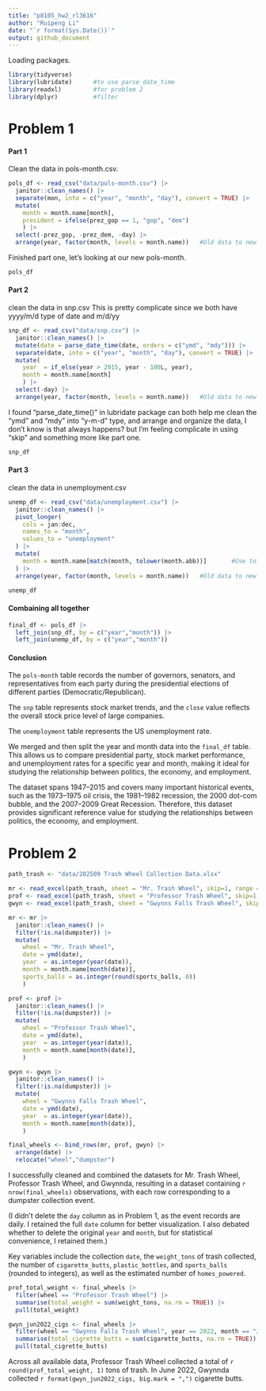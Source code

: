 ```yaml
---
title: "p8105_hw2_rl3616"
author: "Ruipeng Li"
date: "`r format(Sys.Date())`"
output: github_document
---
```

Loading packages. 
```r
library(tidyverse)
library(lubridate)      #to use parse_date_time
library(readxl)         #for problem 2
library(dplyr)          #filter
```

# Problem 1

#### Part 1
Clean the data in pols-month.csv.

```r
pols_df <- read_csv("data/pols-month.csv") |>
  janitor::clean_names() |>
  separate(mon, into = c("year", "month", "day"), convert = TRUE) |>
  mutate(
    month = month.name[month],
    president = ifelse(prez_gop == 1, "gop", "dem")
    ) |>
  select(-prez_gop, -prez_dem, -day) |> 
  arrange(year, factor(month, levels = month.name))   #Old data to new data
```

Finished part one, let's looking at our new pols-month.

```r
pols_df
```

#### Part 2
clean the data in snp.csv
This is pretty complicate since we both have yyyy/m/d type of date and m/d/yy

```r
snp_df <- read_csv("data/snp.csv") |>
  janitor::clean_names() |>
  mutate(date = parse_date_time(date, orders = c("ymd", "mdy"))) |>     #in this way I don't need to relocate()
  separate(date, into = c("year", "month", "day"), convert = TRUE) |>
  mutate(
    year  = if_else(year > 2015, year - 100L, year),
    month = month.name[month]
    ) |> 
  select(-day) |> 
  arrange(year, factor(month, levels = month.name))   #Old data to new data
```

I found "parse_date_time()" in lubridate package can both help me clean the "ymd" and "mdy" into "y-m-d" type, and arrange and organize the data, I don't know is that always happens? but I'm feeling complicate in using "skip" and something more like part one. 
```r
snp_df
```

#### Part 3
clean the data in unemployment.csv
```r
unemp_df <- read_csv("data/unemployment.csv") |>
  janitor::clean_names() |>
  pivot_longer(
    cols = jan:dec,                 
    names_to = "month",
    values_to = "unemployment"
  ) |>
  mutate(
    month = month.name[match(month, tolower(month.abb))]       #Use tolower() to match the month in lowercase.
  ) |>
  arrange(year, factor(month, levels = month.name))   #Old data to new data
```


```r
unemp_df
```

#### Combaining all together

```r
final_df <- pols_df |>
  left_join(snp_df, by = c("year","month")) |>
  left_join(unemp_df, by = c("year","month"))
```

#### Conclusion
The ```pols-month``` table records the number of governors, senators, and representatives from each party during the presidential elections of different parties (Democratic/Republican).

The ```snp``` table represents stock market trends, and the ```close``` value reflects the overall stock price level of large companies.

The ```unemployment``` table represents the US unemployment rate.

We merged and then split the year and month data into the ```final_df``` table. This allows us to compare presidential party, stock market performance, and unemployment rates for a specific year and month, making it ideal for studying the relationship between politics, the economy, and employment.

The dataset spans 1947–2015 and covers many important historical events, such as the 1973–1975 oil crisis, the 1981–1982 recession, the 2000 dot-com bubble, and the 2007–2009 Great Recession. Therefore, this dataset provides significant reference value for studying the relationships between politics, the economy, and employment.

# Problem 2
```r
path_trash <- "data/202509 Trash Wheel Collection Data.xlsx"

mr <- read_excel(path_trash, sheet = "Mr. Trash Wheel", skip=1, range = cell_cols("A:N"))
prof <- read_excel(path_trash, sheet = "Professor Trash Wheel", skip=1, range = cell_cols("A:M"))
gwyn <- read_excel(path_trash, sheet = "Gwynns Falls Trash Wheel", skip=1, range = cell_cols("A:L"))

mr <- mr |> 
  janitor::clean_names() |> 
  filter(!is.na(dumpster)) |> 
  mutate(
    wheel = "Mr. Trash Wheel",
    date = ymd(date), 
    year  = as.integer(year(date)),
    month = month.name[month(date)],                                           #in order to unify data
    sports_balls = as.integer(round(sports_balls, 0))
    ) 

prof <- prof |> 
  janitor::clean_names() |> 
  filter(!is.na(dumpster)) |> 
  mutate(
    wheel = "Professor Trash Wheel",
    date = ymd(date),
    year  = as.integer(year(date)),
    month = month.name[month(date)],                                           #in order to unify data
    ) 

gwyn <- gwyn |> 
  janitor::clean_names() |> 
  filter(!is.na(dumpster)) |> 
  mutate(
    wheel = "Gwynns Falls Trash Wheel",
    date = ymd(date),
    year  = as.integer(year(date)),
    month = month.name[month(date)],                                           #in order to unify data
    ) 

final_wheels <- bind_rows(mr, prof, gwyn) |>
  arrange(date) |> 
  relocate("wheel","dumpster")

```

I successfully cleaned and combined the datasets for Mr. Trash Wheel, Professor Trash Wheel, and Gwynnda, resulting in a dataset containing `r nrow(final_wheels)` observations, with each row corresponding to a dumpster collection event.

(I didn't delete the `day` column as in Problem 1, as the event records are daily. I retained the full `date` column for better visualization. I also debated whether to delete the original `year` and `month`, but for statistical convenience, I retained them.) 

Key variables include the collection `date`, the `weight_tons` of trash collected,
the number of `cigarette_butts`, `plastic_bottles`, and `sports_balls` (rounded to integers),
as well as the estimated number of `homes_powered`.

```r
prof_total_weight <- final_wheels |>
  filter(wheel == "Professor Trash Wheel") |>
  summarise(total_weight = sum(weight_tons, na.rm = TRUE)) |>
  pull(total_weight)

gwyn_jun2022_cigs <- final_wheels |>
  filter(wheel == "Gwynns Falls Trash Wheel", year == 2022, month == "June") |> 
  summarise(total_cigrette_butts = sum(cigarette_butts, na.rm = TRUE)) |> 
  pull(total_cigrette_butts)
```
Across all available data, Professor Trash Wheel collected a total of `r round(prof_total_weight, 1)` tons of trash. In June 2022, Gwynnda collected `r format(gwyn_jun2022_cigs, big.mark = ",")` cigarette butts.

